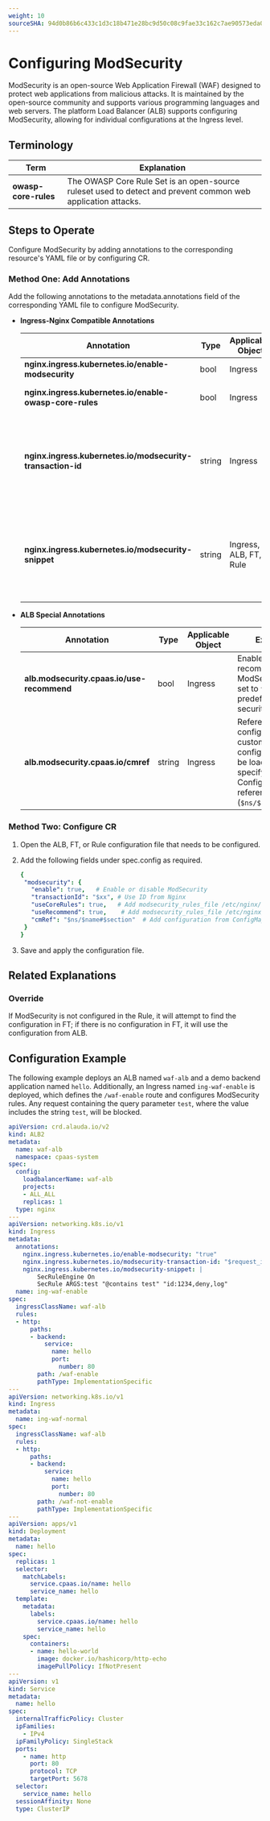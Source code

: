 ```yaml
---
weight: 10
sourceSHA: 94d0b86b6c433c1d3c18b471e28bc9d50c08c9fae33c162c7ae90573eda00f04
---
```


# Configuring ModSecurity

ModSecurity is an open-source Web Application Firewall (WAF) designed to protect web applications from malicious attacks. It is maintained by the open-source community and supports various programming languages and web servers. The platform Load Balancer (ALB) supports configuring ModSecurity, allowing for individual configurations at the Ingress level.

## Terminology

| Term                   | Explanation                                   |
| ---------------------- | --------------------------------------------- |
| **owasp-core-rules**   | The OWASP Core Rule Set is an open-source ruleset used to detect and prevent common web application attacks. |

## Steps to Operate

Configure ModSecurity by adding annotations to the corresponding resource's YAML file or by configuring CR.

### Method One: Add Annotations

Add the following annotations to the metadata.annotations field of the corresponding YAML file to configure ModSecurity.

- **Ingress-Nginx Compatible Annotations**

  | Annotation                                               | Type   | Applicable Object   | Explanation                               |
  | ------------------------------------------------------- | ------ | --------------------|------------------------------------------- |
  | **nginx.ingress.kubernetes.io/enable-modsecurity**     | bool   | Ingress             | Enable ModSecurity.                       |
  | **nginx.ingress.kubernetes.io/enable-owasp-core-rules**| bool   | Ingress             | Enable the OWASP Core Rule Set.          |
  | **nginx.ingress.kubernetes.io/modsecurity-transaction-id**| string | Ingress             | Used to identify unique transaction IDs for each request, aiding in logging and debugging. |
  | **nginx.ingress.kubernetes.io/modsecurity-snippet**    | string | Ingress, ALB, FT, Rule | Allows users to insert custom ModSecurity configurations to meet specific security requirements. |

- **ALB Special Annotations**

  | Annotation                                       | Type   | Applicable Object | Explanation                                                               |
  | -------------------------------------------------| ------ | ----------------  | ----------------------------------------------------------------------- |
  | **alb.modsecurity.cpaas.io/use-recommend**      | bool   | Ingress           | Enable or disable recommended ModSecurity rules; set to `true` to apply a predefined set of security rules. |
  | **alb.modsecurity.cpaas.io/cmref**              | string | Ingress           | Reference specific configurations, e.g., custom security configurations can be loaded by specifying the ConfigMap's reference path (`$ns/$name#$section`). |

### Method Two: Configure CR

1. Open the ALB, FT, or Rule configuration file that needs to be configured.

2. Add the following fields under spec.config as required.

   ```yaml
   { 
    "modsecurity": {
      "enable": true,   # Enable or disable ModSecurity
      "transactionId": "$xx", # Use ID from Nginx
      "useCoreRules": true,   # Add modsecurity_rules_file /etc/nginx/owasp-modsecurity-crs/nginx-modsecurity.conf
      "useRecommend": true,    # Add modsecurity_rules_file /etc/nginx/modsecurity/modsecurity.conf
      "cmRef": "$ns/$name#$section"  # Add configuration from ConfigMap
    }
   }
   ```

3. Save and apply the configuration file.

## Related Explanations

### Override

If ModSecurity is not configured in the Rule, it will attempt to find the configuration in FT; if there is no configuration in FT, it will use the configuration from ALB.

## Configuration Example

The following example deploys an ALB named `waf-alb` and a demo backend application named `hello`. Additionally, an Ingress named `ing-waf-enable` is deployed, which defines the `/waf-enable` route and configures ModSecurity rules. Any request containing the query parameter `test`, where the value includes the string `test`, will be blocked.

```yaml
apiVersion: crd.alauda.io/v2
kind: ALB2
metadata:
  name: waf-alb
  namespace: cpaas-system
spec:
  config:
    loadbalancerName: waf-alb
    projects:
    - ALL_ALL
    replicas: 1
  type: nginx
---
apiVersion: networking.k8s.io/v1
kind: Ingress
metadata:
  annotations:
    nginx.ingress.kubernetes.io/enable-modsecurity: "true"
    nginx.ingress.kubernetes.io/modsecurity-transaction-id: "$request_id"
    nginx.ingress.kubernetes.io/modsecurity-snippet: |
        SecRuleEngine On
        SecRule ARGS:test "@contains test" "id:1234,deny,log"
  name: ing-waf-enable
spec:
  ingressClassName: waf-alb
  rules:
  - http:
      paths:
      - backend:
          service:
            name: hello
            port:
              number: 80
        path: /waf-enable
        pathType: ImplementationSpecific
---
apiVersion: networking.k8s.io/v1
kind: Ingress
metadata:
  name: ing-waf-normal
spec:
  ingressClassName: waf-alb
  rules:
  - http:
      paths:
      - backend:
          service:
            name: hello
            port:
              number: 80
        path: /waf-not-enable
        pathType: ImplementationSpecific
---
apiVersion: apps/v1
kind: Deployment
metadata:
  name: hello
spec:
  replicas: 1
  selector:
    matchLabels:
      service.cpaas.io/name: hello
      service_name: hello
  template:
    metadata:
      labels:
        service.cpaas.io/name: hello
        service_name: hello
    spec:
      containers:
      - name: hello-world
        image: docker.io/hashicorp/http-echo
        imagePullPolicy: IfNotPresent
---
apiVersion: v1
kind: Service
metadata:
  name: hello
spec:
  internalTrafficPolicy: Cluster
  ipFamilies:
    - IPv4
  ipFamilyPolicy: SingleStack
  ports:
    - name: http
      port: 80
      protocol: TCP
      targetPort: 5678
  selector:
    service_name: hello
  sessionAffinity: None
  type: ClusterIP
```
